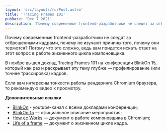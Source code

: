 ```yaml
---
layout: 'src/layouts/ru/Post.astro'
title: 'Tracing Frames 101'
pubDate: 'Dec 7 2021'
description: 'Почему современные frontend-разработчики не следят за отброшенными кадрами, почему не занимаются изучением того, почему они теряются? Потому что это сложно, ведь вам придется искать ответ на этот вопрос в работе жизненного цикла компоновщика.'
---
```



Почему современные frontend-разработчики не следят за отброшенными кадрами, почему не изучают причины того, почему они теряются? Потому что это сложно, ведь вам придется искать ответ на этот вопрос в работе жизненного цикла компоновщика.

В ноябре вышел доклад Tracing Frames 101 на конференции BlinkOn 15, который как раз и раскрывает эту тему глубже — профилирование (или точнее трассировка) кадров.

Если вам интересны тонкости работы рендеринга Chromium браузера, то рекомендую видео к просмотру.

<YouTube code="Nh20opHeE8c" />

**Дополнительные ссылки**

- [BlinkOn](https://www.youtube.com/user/blinkontalks/videos) - youtube-канал с всеми докладами конференции;
- [BlinkOn 15](https://www.chromium.org/events/blinkon-15) — официальное описание мероприятия;
- [How cc Works](https://chromium.googlesource.com/chromium/src/+/refs/heads/main/docs/how_cc_works.md) — документ о работе компоновщика в Chromium;
- [Life of a frame](https://chromium.googlesource.com/chromium/src/+/HEAD/docs/life_of_a_frame.md) — документ о жизненном цикле кадра.

